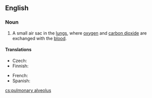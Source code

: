 ==English==
{{wikipedia}}

===Noun===
{{en-noun|head=[[pulmonary]] [[alveolus]]|pulmonary alveoli}}

# {{anatomy}} A small air sac in the [[lung]]s, where [[oxygen]] and [[carbon dioxide]] are exchanged with the [[blood]].

====Translations====
{{trans-top|small air sac in the lungs}}
* Czech: {{t+|cs|plicní sklípek|m}}
* Finnish: {{t-|fi|keuhkorakkula}}
{{trans-mid}}
* French: {{t+|fr|alvéole pulmonaire|m|f}}
* Spanish: {{t|es|alvéolo pulmonar|m}}
{{trans-bottom}}

[[cs:pulmonary alveolus]]